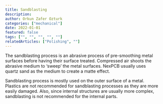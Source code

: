 ```yaml
---
title: Sandblasting
description: 
author: Orkun Zafer Ozturk
categories: ["mechanical"]
date: 2022-01-01
featured: false
tags: ["", "", "", "", ""]
relatedArticles: ["Polishing", ""]
---
```

The sandblasting process is an abrasive process of pre-smoothing metal surfaces before having their surface treated. Compressed air shoots the abrasive medium to ‘sweep’ the metal surfaces. NexPCB usually uses quartz sand as the medium to create a matte effect.  

Sandblasting process is mostly used on the outer surface of a metal. Plastics are not recommended for sandblasting processes as they are more easily damaged. Also, since internal structures are usually more complex, sandblasting is not recommended for the internal parts.

